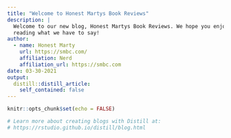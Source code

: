 ```yaml
---
title: "Welcome to Honest Martys Book Reviews"
description: |
  Welcome to our new blog, Honest Martys Book Reviews. We hope you enjoy 
  reading what we have to say!
author:
  - name: Honest Marty 
    url: https://smbc.com/
    affiliation: Nerd
    affiliation_url: https://smbc.com
date: 03-30-2021
output:
  distill::distill_article:
    self_contained: false
---
```


```r
knitr::opts_chunk$set(echo = FALSE)

# Learn more about creating blogs with Distill at:
# https://rstudio.github.io/distill/blog.html

```



